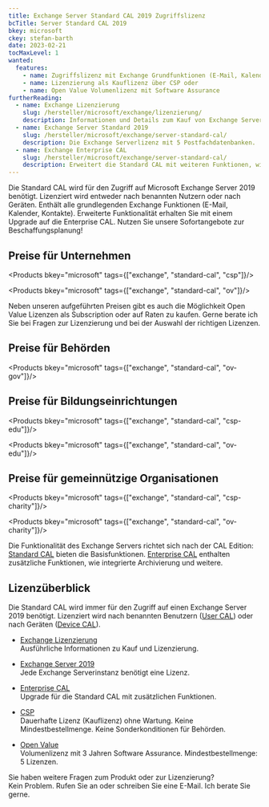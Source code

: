 ```yaml
---
title: Exchange Server Standard CAL 2019 Zugriffslizenz
bcTitle: Server Standard CAL 2019
bkey: microsoft
ckey: stefan-barth
date: 2023-02-21
tocMaxLevel: 1
wanted:
  features:
    - name: Zugriffslizenz mit Exchange Grundfunktionen (E-Mail, Kalender, Kontakte)
    - name: Lizenzierung als Kauflizenz über CSP oder
    - name: Open Value Volumenlizenz mit Software Assurance
furtherReading:
  - name: Exchange Lizenzierung
    slug: /hersteller/microsoft/exchange/lizenzierung/
    description: Informationen und Details zum Kauf von Exchange Server und Exchange Online Plänen.
  - name: Exchange Server Standard 2019
    slug: /hersteller/microsoft/exchange/server-standard-cal/
    description: Die Exchange Serverlizenz mit 5 Postfachdatenbanken.
  - name: Exchange Enterprise CAL
    slug: /hersteller/microsoft/exchange/server-standard-cal/
    description: Erweitert die Standard CAL mit weiteren Funktionen, wie Unfied Messaging oder DLP.
---
```




<Intro>

 Die Standard CAL wird für den Zugriff auf Microsoft Exchange Server 2019 benötigt. Lizenziert wird entweder nach benannten Nutzern oder nach Geräten.
 Enthält alle grundlegenden Exchange Funktionen (E-Mail, Kalender, Kontakte). Erweiterte Funktionalität erhalten Sie mit einem Upgrade auf die Enterprise CAL.
 Nutzen Sie unsere Sofortangebote zur Beschaffungsplanung!


</Intro>

<TOC />



## Preise für Unternehmen


<Products bkey="microsoft" tags={["exchange", "standard-cal", "csp"]}/>


<Products bkey="microsoft" tags={["exchange", "standard-cal", "ov"]}/>


<Info>

Neben unseren aufgeführten Preisen gibt es auch die Möglichkeit Open Value Lizenzen als Subscription oder auf Raten zu kaufen.
Gerne berate ich Sie bei Fragen zur Lizenzierung und bei der Auswahl der richtigen Lizenzen.

</Info>


## Preise für Behörden


<Products bkey="microsoft" tags={["exchange", "standard-cal", "ov-gov"]}/>


## Preise für Bildungseinrichtungen


<Products bkey="microsoft" tags={["exchange", "standard-cal", "csp-edu"]}/>


<Products bkey="microsoft" tags={["exchange", "standard-cal", "ov-edu"]}/>


## Preise für gemeinnützige Organisationen


<Products bkey="microsoft" tags={["exchange", "standard-cal", "csp-charity"]}/>


<Products bkey="microsoft" tags={["exchange", "standard-cal", "ov-charity"]}/>


<Info>

  Die Funktionalität des Exchange Servers richtet sich nach der CAL Edition: [Standard CAL](/hersteller/microsoft/exchange/server-standard-cal/) bieten die Basisfunktionen. [Enterprise CAL](/hersteller/microsoft/exchange/server-enterprise-cal/) enthalten zusätzliche Funktionen, wie integrierte Archivierung und weitere.

</Info>


## Lizenzüberblick

Die Standard CAL wird immer für den Zugriff auf einen Exchange Server 2019 benötigt. Lizenziert wird nach benannten Benutzern ([User CAL](/glossar/user-cal-microsoft/)) oder nach Geräten ([Device CAL](/glossar/device-cal-microsoft/)).


<ArrowList>

- [Exchange Lizenzierung](/hersteller/microsoft/exchange/lizenzierung/)<br />
  Ausführliche Informationen zu Kauf und Lizenzierung.

- [Exchange Server 2019](/hersteller/microsoft/exchange/server-standard-2019/)<br />
  Jede Exchange Serverinstanz benötigt eine Lizenz.

- [Enterprise CAL](/hersteller/microsoft/exchange/server-enterprise-cal/)<br />
  Upgrade für die Standard CAL mit zusätzlichen Funktionen.

- [CSP](/hersteller/microsoft/csp/)<br />
  Dauerhafte Lizenz (Kauflizenz) ohne Wartung. Keine Mindestbestellmenge. Keine Sonderkonditionen für Behörden.

- [Open Value](/hersteller/microsoft/open-value/)<br />
  Volumenlizenz mit 3 Jahren Software Assurance. Mindestbestellmenge: 5 Lizenzen.

</ArrowList>


<GetInTouch theme="light">

Sie haben weitere Fragen zum Produkt oder zur Lizenzierung?<br />
Kein Problem. Rufen Sie an oder schreiben Sie eine E-Mail. Ich berate Sie gerne.

</GetInTouch>
